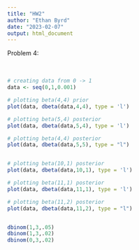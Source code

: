 ```yaml
---
title: "HW2"
author: "Ethan Byrd"
date: "2023-02-07"
output: html_document
---
```



Problem 4:
\
\
\
```r

# creating data from 0 -> 1
data <- seq(0,1,0.001)

# plotting beta(4,4) prior
plot(data, dbeta(data,4,4), type = 'l')

# plotting beta(5,4) posterior
plot(data, dbeta(data,5,4), type = 'l')

# plotting beta(4,4) posterior
plot(data, dbeta(data,5,5), type = "l")


# plotting beta(10,1) posterior
plot(data, dbeta(data,10,1), type = 'l')

# plotting beta(11,1) posterior
plot(data, dbeta(data,11,1), type = 'l')

# plotting beta(11,2) posterior
plot(data, dbeta(data,11,2), type = "l")


dbinom(1,3,.05)
dbinom(1,3,.02)
dbinom(0,3,.02)


```
